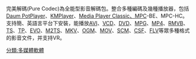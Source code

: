 {{Multiple issues|
{{unreferenced|time=2011-07-28T01:07:02+00:00}}
{{Cleanup rewrite|time=2021-07-30T06:46:17+00:00}}
}}
{{Infobox software|name=完美解码(Perfect Decoding Software)|developer=迪奥(Dio)|latest release version=2018.01.12|latest release date={{Release date and age|2018|01|12}}|status=开发中|operating system=Microsoft Windows XP/7/8/10|platform=[[跨平台|跨平台]]|size=77.9MB|language=简体中文/英语|genre=[[多媒体|多媒体]]|website=http://jm.wmzhe.com/}}{{dead link|date=2018年2月 |bot=InternetArchiveBot |fix-attempted=yes }}

完美解碼(Pure Codec)為全能型影音解碼包。整合多種編碼及幾種播放器，包括[[Daum_PotPlayer|Daum PotPlayer]]、[[KMPlayer|KMPlayer]]、[[Media_Player_Classic|Media Player Classic、]]MPC-BE、MPC-HC。支持簡、英語言平台下安裝，能播放[[AVI|AVI]]、[[VCD|VCD]]、[[DVD|DVD]]、[[MPG|MPG]]、[[MP4|MP4]]、[[RMVB|RMVB]]、[[TS|TS]]、[[TP|TP]]、[[EVO|EVO]]、[[M2TS|M2TS]]、[[MKV|MKV]]、[[OGM|OGM]]、[[MOV|MOV]]、[[SCM|SCM]]、[[CSF|CSF]]、[[FLV|FLV]]等眾多種格式的影音文件，并支持VR。

[[分類:多媒體軟體|分類:多媒體軟體]]